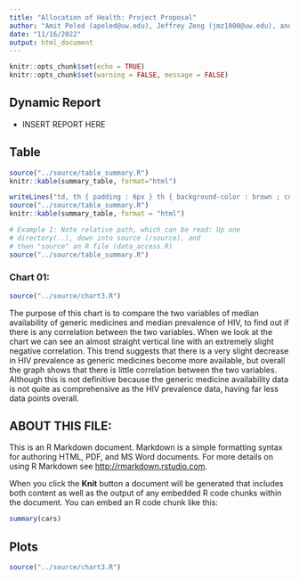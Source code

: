 ```yaml
---
title: "Allocation of Health: Project Proposal"
author: "Amit Peled (apeled@uw.edu), Jeffrey Zeng (jmz1000@uw.edu), and Shawn Leonard (sleo14@uw.edu)"
date: "11/16/2022"
output: html_document
---
```


```r
knitr::opts_chunk$set(echo = TRUE)
knitr::opts_chunk$set(warning = FALSE, message = FALSE) 
```

## Dynamic Report

* INSERT REPORT HERE

## Table
```r
source("../source/table_summary.R")
knitr::kable(summary_table, format="html")
```

```r
writeLines("td, th { padding : 6px } th { background-color : brown ; color : white; border : 1px solid white; } td { color : brown ; border : 1px solid brown }", con = "mystyle.css")
source("../source/table_summary.R")
knitr::kable(summary_table, format = "html")
```

```r
# Example 1: Note relative path, which can be read: Up one
# directory(..), down into source (/source), and 
# then "source" an R file (data_access.R)
source("../source/table_summary.R")

```

### Chart 01:
``` r
source("../source/chart3.R")
```
The purpose of this chart is to compare the two variables of median availability of generic medicines and median prevalence of HIV, to find out if there is any correlation between the two variables. When we look at the chart we can see an almost straight vertical line with an extremely slight negative correlation. This trend suggests that there is a very slight decrease in HIV prevalence as generic medicines become more available, but overall the graph shows that there is little correlation between the two variables. Although this is not definitive because the generic medicine availability data is not quite as comprehensive as the HIV prevalence data, having far less data points overall.


## ABOUT THIS FILE: 

This is an R Markdown document. Markdown is a simple formatting syntax for authoring HTML, PDF, and MS Word documents. For more details on using R Markdown see <http://rmarkdown.rstudio.com>.

When you click the **Knit** button a document will be generated that includes both content as well as the output of any embedded R code chunks within the document. You can embed an R code chunk like this:

```r
summary(cars)
```

## Plots


```r
source("../source/chart3.R")
```


